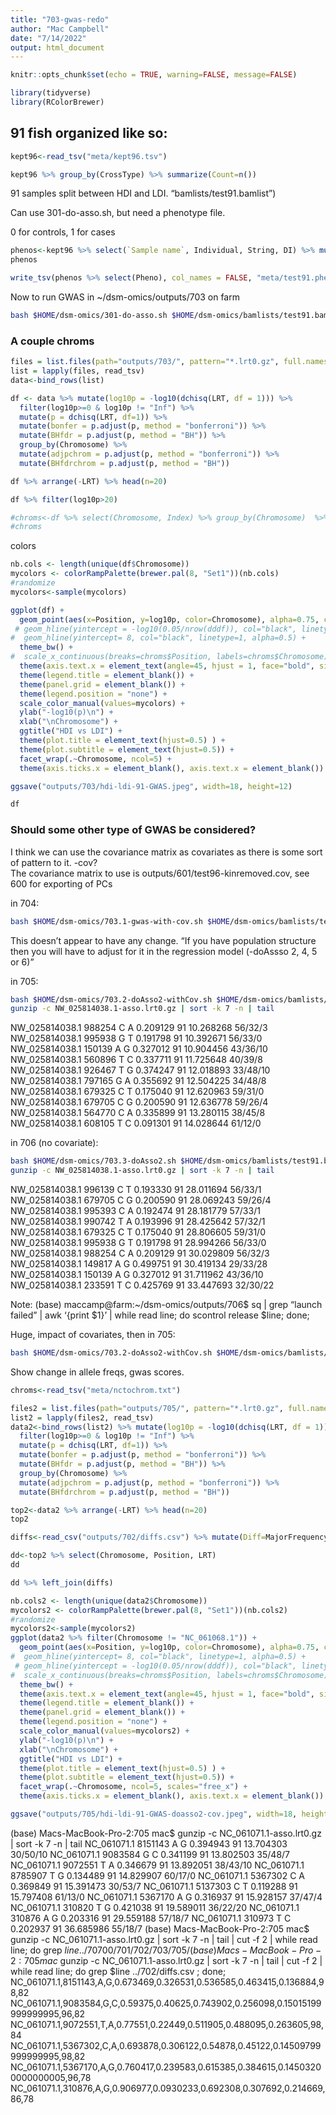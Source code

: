 ```yaml
---
title: "703-gwas-redo"
author: "Mac Campbell"
date: "7/14/2022"
output: html_document
---
```


```r
knitr::opts_chunk$set(echo = TRUE, warning=FALSE, message=FALSE)
```

```r
library(tidyverse)
library(RColorBrewer)
```

## 91 fish organized like so:

```r
kept96<-read_tsv("meta/kept96.tsv")

kept96 %>% group_by(CrossType) %>% summarize(Count=n())
```

91 samples split between HDI and LDI.
"bamlists/test91.bamlist")

Can use 301-do-asso.sh, but need a phenotype file.

0 for controls, 1 for cases      

```r
phenos<-kept96 %>% select(`Sample name`, Individual, String, DI) %>% mutate(Pheno=ifelse(DI=="LowDI",0,1))
phenos

write_tsv(phenos %>% select(Pheno), col_names = FALSE, "meta/test91.pheno")
```


Now to run GWAS in ~/dsm-omics/outputs/703 on farm     

```sh
bash $HOME/dsm-omics/301-do-asso.sh $HOME/dsm-omics/bamlists/test91.bamlist  $HOME/dsm-omics/meta/1mbseqs.txt $HOME/dsm-omics/meta/test91.pheno 
```


### A couple chroms

```r
files = list.files(path="outputs/703/", pattern="*.lrt0.gz", full.names = TRUE)
list = lapply(files, read_tsv)
data<-bind_rows(list)
```
```r
df <- data %>% mutate(log10p = -log10(dchisq(LRT, df = 1))) %>%
  filter(log10p>=0 & log10p != "Inf") %>%
  mutate(p = dchisq(LRT, df=1)) %>%
  mutate(bonfer = p.adjust(p, method = "bonferroni")) %>% 
  mutate(BHfdr = p.adjust(p, method = "BH")) %>%
  group_by(Chromosome) %>%
  mutate(adjpchrom = p.adjust(p, method = "bonferroni")) %>%
  mutate(BHfdrchrom = p.adjust(p, method = "BH"))

df %>% arrange(-LRT) %>% head(n=20)
```


```r
df %>% filter(log10p>20)
```

```r
#chroms<-df %>% select(Chromosome, Index) %>% group_by(Chromosome)  %>% summarize(Position=mean(Index))
#chroms
```
colors      
```r
nb.cols <- length(unique(df$Chromosome))
mycolors <- colorRampPalette(brewer.pal(8, "Set1"))(nb.cols)
#randomize
mycolors<-sample(mycolors)
```

```r
ggplot(df) +
  geom_point(aes(x=Position, y=log10p, color=Chromosome), alpha=0.75, cex=0.5) +
 # geom_hline(yintercept = -log10(0.05/nrow(dddf)), col="black", linetype=2, alpha=0.5) +
#  geom_hline(yintercept= 8, col="black", linetype=1, alpha=0.5) +
  theme_bw() +
#  scale_x_continuous(breaks=chroms$Position, labels=chroms$Chromosome) +
  theme(axis.text.x = element_text(angle=45, hjust = 1, face="bold", size=8)) +
  theme(legend.title = element_blank()) +
  theme(panel.grid = element_blank()) +
  theme(legend.position = "none") +
  scale_color_manual(values=mycolors) +
  ylab("-log10(p)\n") +
  xlab("\nChromosome") +
  ggtitle("HDI vs LDI") +
  theme(plot.title = element_text(hjust=0.5) ) +
  theme(plot.subtitle = element_text(hjust=0.5)) +
  facet_wrap(.~Chromosome, ncol=5) +
  theme(axis.ticks.x = element_blank(), axis.text.x = element_blank())

ggsave("outputs/703/hdi-ldi-91-GWAS.jpeg", width=18, height=12)
```

```r
df
```

### Should some other type of GWAS be considered?

I think we can use the covariance matrix as covariates as there is some sort of pattern to it. -cov?   
The covariance matrix to use is outputs/601/test96-kinremoved.cov, see 600 for exporting of PCs

in 704:
```sh
bash $HOME/dsm-omics/703.1-gwas-with-cov.sh $HOME/dsm-omics/bamlists/test91.bamlist  $HOME/dsm-omics/meta/1mbseqs.txt $HOME/dsm-omics/meta/test91.pheno $HOME/dsm-omics/meta/test91-pcs.tsv
```

This doesn't appear to have any change.
"If you have population structure then you will have to adjust for it in the regression model (-doAssso 2, 4, 5 or 6)"

in 705:
```sh
bash $HOME/dsm-omics/703.2-doAsso2-withCov.sh $HOME/dsm-omics/bamlists/test91.bamlist  $HOME/dsm-omics/meta/NW.txt $HOME/dsm-omics/meta/test91.pheno $HOME/dsm-omics/meta/test91-pcs.tsv
gunzip -c NW_025814038.1-asso.lrt0.gz | sort -k 7 -n | tail
```
NW_025814038.1	988254	C	A	0.209129	91	10.268268	56/32/3
NW_025814038.1	995938	G	T	0.191798	91	10.392671	56/33/0
NW_025814038.1	150139	A	G	0.327012	91	10.904456	43/36/10
NW_025814038.1	560896	T	C	0.337711	91	11.725648	40/39/8
NW_025814038.1	926467	T	G	0.374247	91	12.018893	33/48/10
NW_025814038.1	797165	G	A	0.355692	91	12.504225	34/48/8
NW_025814038.1	679325	C	T	0.175040	91	12.620963	59/31/0
NW_025814038.1	679705	C	G	0.200590	91	12.636778	59/26/4
NW_025814038.1	564770	C	A	0.335899	91	13.280115	38/45/8
NW_025814038.1	608105	T	C	0.091301	91	14.028644	61/12/0

in 706 (no covariate):     
```sh
bash $HOME/dsm-omics/703.3-doAsso2.sh $HOME/dsm-omics/bamlists/test91.bamlist  $HOME/dsm-omics/meta/NW.txt $HOME/dsm-omics/meta/test91.pheno
gunzip -c NW_025814038.1-asso.lrt0.gz | sort -k 7 -n | tail
```
NW_025814038.1	996139	C	T	0.193330	91	28.011694	56/33/1
NW_025814038.1	679705	C	G	0.200590	91	28.069243	59/26/4
NW_025814038.1	995393	C	A	0.192474	91	28.181779	57/33/1
NW_025814038.1	990742	T	A	0.193996	91	28.425642	57/32/1
NW_025814038.1	679325	C	T	0.175040	91	28.806605	59/31/0
NW_025814038.1	995938	G	T	0.191798	91	28.994266	56/33/0
NW_025814038.1	988254	C	A	0.209129	91	30.029809	56/32/3
NW_025814038.1	149817	A	G	0.499751	91	30.419134	29/33/28
NW_025814038.1	150139	A	G	0.327012	91	31.711962	43/36/10
NW_025814038.1	233591	T	C	0.425769	91	33.447693	32/30/22

Note: (base) maccamp@farm:~/dsm-omics/outputs/706$ sq | grep "launch failed" | awk '{print $1}' | while read line; do scontrol release $line; done;

Huge, impact of covariates, then in 705:
```sh
bash $HOME/dsm-omics/703.2-doAsso2-withCov.sh $HOME/dsm-omics/bamlists/test91.bamlist  $HOME/dsm-omics/meta/1mbseqs.txt  $HOME/dsm-omics/meta/test91.pheno $HOME/dsm-omics/meta/test91-pcs.tsv
```


Show change in allele freqs, gwas scores.

```r
chroms<-read_tsv("meta/nctochrom.txt")
```

```r
files2 = list.files(path="outputs/705/", pattern="*.lrt0.gz", full.names = TRUE)
list2 = lapply(files2, read_tsv)
data2<-bind_rows(list2) %>% mutate(log10p = -log10(dchisq(LRT, df = 1))) %>%
  filter(log10p>=0 & log10p != "Inf") %>%
  mutate(p = dchisq(LRT, df=1)) %>%
  mutate(bonfer = p.adjust(p, method = "bonferroni")) %>% 
  mutate(BHfdr = p.adjust(p, method = "BH")) %>%
  group_by(Chromosome) %>%
  mutate(adjpchrom = p.adjust(p, method = "bonferroni")) %>%
  mutate(BHfdrchrom = p.adjust(p, method = "BH"))

top2<-data2 %>% arrange(-LRT) %>% head(n=20)
top2
```


```r
diffs<-read_csv("outputs/702/diffs.csv") %>% mutate(Diff=MajorFrequencyHDI-MajorFrequency)
```
```r
dd<-top2 %>% select(Chromosome, Position, LRT)
dd
```

```r
dd %>% left_join(diffs)
```

```r
nb.cols2 <- length(unique(data2$Chromosome))
mycolors2 <- colorRampPalette(brewer.pal(8, "Set1"))(nb.cols2)
#randomize
mycolors2<-sample(mycolors2)
ggplot(data2 %>% filter(Chromosome != "NC_061068.1")) +
  geom_point(aes(x=Position, y=log10p, color=Chromosome), alpha=0.75, cex=0.5) +
#  geom_hline(yintercept= 8, col="black", linetype=1, alpha=0.5) +
 # geom_hline(yintercept = -log10(0.05/nrow(dddf)), col="black", linetype=2, alpha=0.5) +
#  scale_x_continuous(breaks=chroms$Position, labels=chroms$Chromosome) +
  theme_bw() +
  theme(axis.text.x = element_text(angle=45, hjust = 1, face="bold", size=8)) +
  theme(legend.title = element_blank()) +
  theme(panel.grid = element_blank()) +
  theme(legend.position = "none") +
  scale_color_manual(values=mycolors2) +
  ylab("-log10(p)\n") +
  xlab("\nChromosome") +
  ggtitle("HDI vs LDI") +
  theme(plot.title = element_text(hjust=0.5) ) +
  theme(plot.subtitle = element_text(hjust=0.5)) +
  facet_wrap(.~Chromosome, ncol=5, scales="free_x") +
  theme(axis.ticks.x = element_blank(), axis.text.x = element_blank())

ggsave("outputs/705/hdi-ldi-91-GWAS-doasso2-cov.jpeg", width=18, height=12)
```

(base) Macs-MacBook-Pro-2:705 mac$ gunzip -c NC_061071.1-asso.lrt0.gz | sort -k 7 -n | tail
NC_061071.1	8151143	A	G	0.394943	91	13.704303	30/50/10
NC_061071.1	9083584	G	C	0.341199	91	13.802503	35/48/7
NC_061071.1	9072551	T	A	0.346679	91	13.892051	38/43/10
NC_061071.1	8785907	T	G	0.134489	91	14.829907	60/17/0
NC_061071.1	5367302	C	A	0.369849	91	15.391473	30/53/7
NC_061071.1	5137303	C	T	0.119288	91	15.797408	61/13/0
NC_061071.1	5367170	A	G	0.316937	91	15.928157	37/47/4
NC_061071.1	310820	T	G	0.421038	91	19.589011	36/22/20
NC_061071.1	310876	A	G	0.203316	91	29.559188	57/18/7
NC_061071.1	310973	T	C	0.202937	91	36.685986	55/18/7
(base) Macs-MacBook-Pro-2:705 mac$ gunzip -c NC_061071.1-asso.lrt0.gz | sort -k 7 -n | tail | cut -f 2 | while read line; do grep $line ../70
700/ 701/ 702/ 703/ 705/ 
(base) Macs-MacBook-Pro-2:705 mac$ gunzip -c NC_061071.1-asso.lrt0.gz | sort -k 7 -n | tail | cut -f 2 | while read line; do grep $line ../702/diffs.csv ; done;
NC_061071.1,8151143,A,G,0.673469,0.326531,0.536585,0.463415,0.136884,98,82
NC_061071.1,9083584,G,C,0.59375,0.40625,0.743902,0.256098,0.15015199999999995,96,82
NC_061071.1,9072551,T,A,0.77551,0.22449,0.511905,0.488095,0.263605,98,84
NC_061071.1,5367302,C,A,0.693878,0.306122,0.54878,0.45122,0.14509799999999995,98,82
NC_061071.1,5367170,A,G,0.760417,0.239583,0.615385,0.384615,0.14503200000000005,96,78
NC_061071.1,310876,A,G,0.906977,0.0930233,0.692308,0.307692,0.214669,86,78


